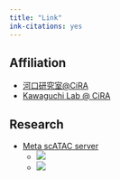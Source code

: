 ```yaml
---
title: "Link"
ink-citations: yes
---
```


## Affiliation
* [河口研究室@CiRA](https://www.cira.kyoto-u.ac.jp/j/research/rkawaguchi_summary.html)
* [Kawaguchi Lab @ CiRA](https://www.cira.kyoto-u.ac.jp/e/research/rkawaguchi_summary.html)

## Research
* [Meta scATAC server](https://gillisweb.cshl.edu/Meta_scATAC/)
  - ![](figures/research_figures/meta_scatac.png)
  - ![](figures/research_figures/meta_scatac_gb.png)

